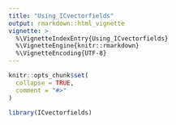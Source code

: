 ```yaml
---
title: "Using_ICvectorfields"
output: rmarkdown::html_vignette
vignette: >
  %\VignetteIndexEntry{Using_ICvectorfields}
  %\VignetteEngine{knitr::rmarkdown}
  %\VignetteEncoding{UTF-8}
---
```


```r
knitr::opts_chunk$set(
  collapse = TRUE,
  comment = "#>"
)
```

```r
library(ICvectorfields)
```
